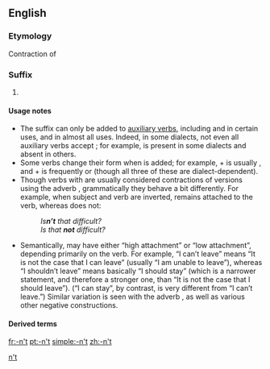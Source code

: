 {{also|n't|not}}
==English==

===Etymology===
Contraction of {{term|not}}

===Suffix===
{{en-suffix|head=-n’t|sort=nt}}

# {{non-gloss definition|[[negate|Negates]] the meaning of the clause in which it occurs.}}

====Usage notes====
* The suffix {{term||-n’t|lang=en}} can only be added to [[auxiliary verb]]s, including {{term|dare|lang=en}} and {{term|need|lang=en}} in certain uses, and {{term|be|lang=en}} in almost all uses. Indeed, in some dialects, not even all auxiliary verbs accept {{term||-n’t|lang=en}}; for example, {{term|mayn't|mayn’t|lang=en}} is present in some dialects and absent in others.
* Some verbs change their form when {{term||-n’t|lang=en}} is added; for example, {{term|shall|lang=en}} + {{term||-n’t|lang=en}} is usually {{term|shan't|shan’t|lang=en}}, and {{term|am|lang=en}} + {{term||-n’t|lang=en}} is frequently {{term|aren't|aren’t|lang=en}} or {{term|ain't|ain’t|lang=en}} (though all three of these are dialect-dependent).
* Though verbs with {{term||-n’t|lang=en}} are usually considered contractions of versions using the adverb {{term|not|lang=en}}, grammatically they behave a bit differently. For example, when subject and verb are inverted, {{term||-n’t|lang=en}} remains attached to the verb, whereas {{term||not|lang=en}} does not:
*: ''Is'''n’t''' that difficult?''
*: ''Is that '''not''' difficult?''
* Semantically, {{term||-n’t|lang=en}} may have either “high attachment” or “low attachment”, depending primarily on the verb. For example, “I can’t leave” means “It is not the case that I can leave” (usually “I am unable to leave”), whereas “I shouldn’t leave” means basically “I should stay” (which is a narrower statement, and therefore a stronger one, than “It is not the case that I should leave”). (“I can stay”, by contrast, is very different from “I can’t leave.”) Similar variation is seen with the adverb {{term||not|lang=en}}, as well as various other negative constructions.

====Derived terms====
{{suffixsee|en}}

[[Category:English unproductive suffixes|n't]]

[[fr:-n't]]
[[pt:-n't]]
[[simple:-n't]]
[[zh:-n't]]